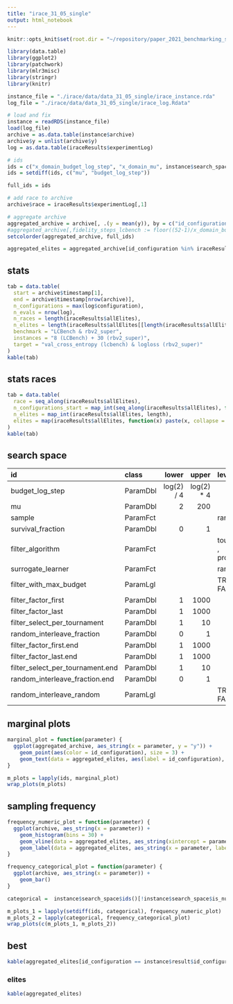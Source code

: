 ```yaml
---
title: "irace_31_05_single"
output: html_notebook
---
```


```r
knitr::opts_knit$set(root.dir = "~/repository/paper_2021_benchmarking_special_issue/")
```

```r
library(data.table)
library(ggplot2)
library(patchwork)
library(mlr3misc)
library(stringr)
library(knitr)

instance_file = "./irace/data/data_31_05_single/irace_instance.rda"
log_file = "./irace/data/data_31_05_single/irace_log.Rdata"

# load and fix
instance = readRDS(instance_file)
load(log_file)
archive = as.data.table(instance$archive)
archive$y = unlist(archive$y)
log = as.data.table(iraceResults$experimentLog) 

# ids
ids = c("x_domain_budget_log_step", "x_domain_mu", instance$search_space$ids())
ids = setdiff(ids, c("mu", "budget_log_step"))

full_ids = ids

# add race to archive
archive$race = iraceResults$experimentLog[,1]

# aggregate archive
aggregated_archive = archive[, .(y = mean(y)), by = c("id_configuration", ids)]
#aggregated_archive[,fidelity_steps_lcbench := floor((52-1)/x_domain_budget_log_step + 1)]
setcolorder(aggregated_archive, full_ids)

aggregated_elites = aggregated_archive[id_configuration %in% iraceResults$allElites[[length(iraceResults$allElites)]],]
```

## stats

```r
tab = data.table(
  start = archive$timestamp[1],
  end = archive$timestamp[nrow(archive)],
  n_configurations = max(log$configuration),
  n_evals = nrow(log),
  n_races = length(iraceResults$allElites),
  n_elites = length(iraceResults$allElites[[length(iraceResults$allElites)]]),
  benchmark = "LCBench & rbv2_super",
  instances = "8 (LCBench) + 30 (rbv2_super)",
  target = "val_cross_entropy (lcbench) & logloss (rbv2_super)"
)
kable(tab)
```

## stats races

```r
tab = data.table(
  race = seq_along(iraceResults$allElites),
  n_configurations_start = map_int(seq_along(iraceResults$allElites), function(x) length(unique(archive[race == x, id_configuration]))),
  n_elites = map_int(iraceResults$allElites, length),
  elites = map(iraceResults$allElites, function(x) paste(x, collapse = ","))
)
kable(tab)
```

## search space

| id                               | class    |      lower |      upper | levels                   |
| :------------------------------- | :------- | ---------: | ---------: | :----------------------- |
| budget_log_step                  | ParamDbl | log(2) / 4 | log(2) * 4 |                          |
| mu                               | ParamDbl |          2 |        200 |                          |
| sample                           | ParamFct |            |            | random                   |
| survival_fraction                | ParamDbl |          0 |          1 |                          |
| filter_algorithm                 | ParamFct |            |            | tournament , progressive |
| surrogate_learner                | ParamFct |            |            | ranger, knn              |
| filter_with_max_budget           | ParamLgl |            |            | TRUE, FALSE              |
| filter_factor_first              | ParamDbl |          1 |       1000 |                          |
| filter_factor_last               | ParamDbl |          1 |       1000 |                          |
| filter_select_per_tournament     | ParamDbl |          1 |         10 |                          |
| random_interleave_fraction       | ParamDbl |          0 |          1 |                          |
| filter_factor_first.end          | ParamDbl |          1 |       1000 |                          |
| filter_factor_last.end           | ParamDbl |          1 |       1000 |                          |
| filter_select_per_tournament.end | ParamDbl |          1 |         10 |                          |
| random_interleave_fraction.end   | ParamDbl |          0 |          1 |                          |
| random_interleave_random         | ParamLgl |            |            | TRUE, FALSE              |

## marginal plots

```r
marginal_plot = function(parameter) {
  ggplot(aggregated_archive, aes_string(x = parameter, y = "y")) +
    geom_point(aes(color = id_configuration), size = 3) +
    geom_text(data = aggregated_elites, aes(label = id_configuration), hjust = -1,vjust = 1)
}

m_plots = lapply(ids, marginal_plot)
wrap_plots(m_plots)
```


## sampling frequency

```r
frequency_numeric_plot = function(parameter) {
  ggplot(archive, aes_string(x = parameter)) +
    geom_histogram(bins = 30) +
    geom_vline(data = aggregated_elites, aes_string(xintercept = parameter)) +
    geom_label(data = aggregated_elites, aes_string(x = parameter, label = "id_configuration"), y = 0)
}

frequency_categorical_plot = function(parameter) {
  ggplot(archive, aes_string(x = parameter)) +
    geom_bar()
}

categorical =  instance$search_space$ids()[!instance$search_space$is_number]

m_plots_1 = lapply(setdiff(ids, categorical), frequency_numeric_plot)
m_plots_2 = lapply(categorical, frequency_categorical_plot)
wrap_plots(c(m_plots_1, m_plots_2))
```

## best

```r
kable(aggregated_elites[id_configuration == instance$result$id_configuration,])
```

### elites

```r
kable(aggregated_elites)
```